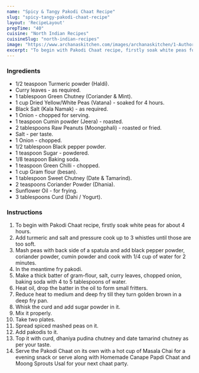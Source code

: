 ---
name: "Spicy & Tangy Pakodi Chaat Recipe"
slug: "spicy-tangy-pakodi-chaat-recipe"
layout: 'RecipeLayout'
prepTime: "40"
cuisine: "North Indian Recipes"
cuisineSlug: "north-indian-recipes"
image: "https://www.archanaskitchen.com/images/archanaskitchen/1-Author/Sai_Priya/PakodiChaat_1600.jpg"
excerpt: "To begin with Pakodi Chaat recipe, firstly soak white peas for about 4 hours"
---

### Ingredients

- 1/2 teaspoon Turmeric powder (Haldi).
- Curry leaves - as required.
- 1 tablespoon Green Chutney (Coriander & Mint).
- 1 cup Dried Yellow/White Peas (Vatana) - soaked for 4 hours.
- Black Salt (Kala Namak) - as required.
- 1 Onion - chopped for serving.
- 1 teaspoon Cumin powder (Jeera) - roasted.
- 2 tablespoons Raw Peanuts (Moongphali) - roasted or fried.
- Salt - per taste.
- 1 Onion - chopped.
- 1/2 tablespoon Black pepper powder.
- 1 teaspoon Sugar - powdered.
- 1/8 teaspoon Baking soda.
- 1 teaspoon Green Chilli - chopped.
- 1 cup Gram flour (besan).
- 1 tablespoon Sweet Chutney (Date & Tamarind).
- 2 teaspoons Coriander Powder (Dhania).
- Sunflower Oil - for frying.
- 3 tablespoons Curd (Dahi / Yogurt).

### Instructions

1. To begin with Pakodi Chaat recipe, firstly soak white peas for about 4 hours.
1. Add turmeric and salt and pressure cook up to 3 whistles until those are too soft.
1. Mash peas with back side of a spatula and add black pepper powder, coriander powder, cumin powder and cook with 1/4 cup of water for 2 minutes.
1. In the meantime fry pakodi.
1. Make a thick batter of gram-flour, salt, curry leaves, chopped onion, baking soda with 4 to 5 tablespoons of water.
1. Heat oil, drop the batter in the oil to form small fritters.
1. Reduce heat to medium and deep fry till they turn golden brown in a deep fry pan.
1. Whisk the curd and add sugar powder in it.
1. Mix it properly.
1. Take two plates.
1. Spread spiced mashed peas on it.
1. Add pakodis to it.
1. Top it with curd, dhaniya pudina chutney and date tamarind chutney as per your taste.
1. Serve  the Pakodi Chaat on its own with a hot cup of Masala Chai for a evening snack or serve along with Homemade Canape Papdi Chaat  and Moong Sprouts Usal  for your next chaat party.
